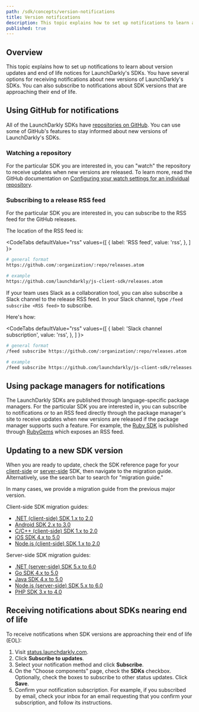```yaml
---
path: /sdk/concepts/version-notifications
title: Version notifications
description: This topic explains how to set up notifications to learn about version updates and end of life notices for LaunchDarkly's SDKs.
published: true
---
```


## Overview

This topic explains how to set up notifications to learn about version updates and end of life notices for LaunchDarkly's SDKs. You have several options for receiving notifications about new versions of LaunchDarkly's SDKs. You can also subscribe to notifications about SDK versions that are approaching their end of life.

## Using GitHub for notifications

All of the LaunchDarkly SDKs have [repositories on GitHub](https://github.com/search?q=topic%3Alaunchdarkly-sdk+org%3Alaunchdarkly&type=Repositories). You can use some of GitHub's features to stay informed about new versions of LaunchDarkly's SDKs.

### Watching a repository

For the particular SDK you are interested in, you can "watch" the repository to receive updates when new versions are released. To learn more, read the GitHub documentation on [Configuring your watch settings for an individual repository](https://docs.github.com/en/account-and-profile/managing-subscriptions-and-notifications-on-github/setting-up-notifications/configuring-notifications#configuring-your-watch-settings-for-an-individual-repository).

### Subscribing to a release RSS feed

For the particular SDK you are interested in, you can subscribe to the RSS feed for the GitHub releases.

The location of the RSS feed is:

<CodeTabs
  defaultValue="rss"
  values={[
    { label: 'RSS feed', value: 'rss', },
  ]
}>
<CodeTabItem value="rss">

```bash
# general format
https://github.com/:organization/:repo/releases.atom

# example
https://github.com/launchdarkly/js-client-sdk/releases.atom
```

</CodeTabItem>
</CodeTabs>

If your team uses Slack as a collaboration tool, you can also subscribe a Slack channel to the release RSS feed. In your Slack channel, type `/feed subscribe <RSS feed>` to subscribe.

Here's how:

<CodeTabs
  defaultValue="rss"
  values={[
    { label: 'Slack channel subscription', value: 'rss', },
  ]
}>
<CodeTabItem value="rss">

```bash
# general format
/feed subscribe https://github.com/:organization/:repo/releases.atom

# example
/feed subscribe https://github.com/launchdarkly/js-client-sdk/releases.atom
```

</CodeTabItem>
</CodeTabs>

## Using package managers for notifications

The LaunchDarkly SDKs are published through language-specific package managers. For the particular SDK you are interested in, you can subscribe to notifications or to an RSS feed directly through the package manager's site to receive updates when new versions are released if the package manager supports such a feature. For example, the [Ruby SDK](/sdk/server-side/ruby) is published through [RubyGems](https://rubygems.org/gems/launchdarkly-server-sdk/) which exposes an RSS feed.

## Updating to a new SDK version

When you are ready to update, check the SDK reference page for your [client-side](/sdk/client-side) or [server-side](/sdk/server-side) SDK, then navigate to the migration guide. Alternatively, use the search bar to search for "migration guide."

In many cases, we provide a migration guide from the previous major version.

Client-side SDK migration guides:

* [.NET (client-side) SDK 1.x to 2.0](/sdk/client-side/dotnet/migration-1-to-2)
* [Android SDK 2.x to 3.0](/sdk/client-side/android/migration-2-to-3)
* [C/C++ (client-side) SDK 1.x to 2.0](/sdk/client-side/c-c--/migration-1-to-2)
* [iOS SDK 4.x to 5.0](/sdk/client-side/ios/migration-4-to-5)
* [Node.js (client-side) SDK 1.x to 2.0](/sdk/client-side/node-js/migration-1-to-2)

Server-side SDK migration guides:

* [.NET (server-side) SDK 5.x to 6.0](/sdk/server-side/dotnet/migration-5-to-6)
* [Go SDK 4.x to 5.0](/sdk/server-side/go/migration-4-to-5)
* [Java SDK 4.x to 5.0 ](/sdk/server-side/java/migration-4-to-5)
* [Node.js (server-side) SDK 5.x to 6.0](/sdk/server-side/node-js/migration-5-to-6)
* [PHP SDK 3.x to 4.0](/sdk/server-side/php/migration-3-to-4)

## Receiving notifications about SDKs nearing end of life

To receive notifications when SDK versions are approaching their end of life (EOL):

1. Visit [status.launchdarkly.com](https://status.launchdarkly.com/).
2. Click **Subscribe to updates**.
3. Select your notification method and click **Subscribe**.
4. On the "Choose components" page, check the **SDKs** checkbox. Optionally, check the boxes to subscribe to other status updates. Click **Save**.
5. Confirm your notification subscription. For example, if you subscribed by email, check your inbox for an email requesting that you confirm your subscription, and follow its instructions.
